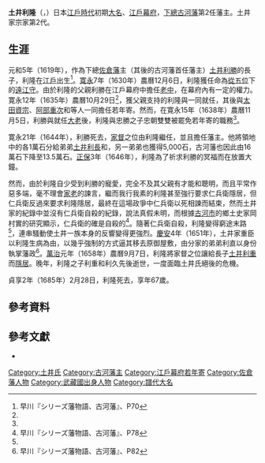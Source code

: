 {{Infobox officeholder 
| name= 土井利勝
| nationality=
| image= 
| caption=

| office=[[古河藩|古河藩]]藩主
| term_start= 1644年
| term_end= 1658年
| predecessor= [[土井利勝|土井利勝]]
| successor= [[土井利重|土井利重]]

| office1=[[江戶幕府|江戶幕府]]{{link-ja|若年寄|若年寄}}
| term_start1= 1635年
| term_end1= 1638年
| predecessor1= 
| successor1= 

| birth_date=1619年<br>（[[元和_(後水尾天皇)|元和]]5年）
| birth_place= 日本[[武藏國|武藏國]][[豐島郡_(武藏國)|豐島郡]][[江戶|江戶]]（現[[東京都|東京都]]內）
| death_date={{death date and age|1685|4|1|1619}}<br>（[[貞享|貞享]]2年2月28日）
| death_place= 
| module = {{日本武士|child=yes
|時代= [[江戶時代|江戶時代]]前期
|幼名= 松丸
|改名= 遠齋（法號）
|别名= 
|諡号= 
|神号= 
|戒名= 覺照院殿憲譽直到淨感大居士
|洗禮名= 
|墓所=[[東京都|東京都]][[府中市_(東京都)|府中市]]{{Link-ja|紅葉丘|紅葉丘}}的誓願寺<br>[[茨城縣|茨城縣]][[古河市|古河市]]大手町的{{Link-ja|正定寺 (古河市)|正定寺 (古河市)|正定寺}}
|朝廷官位= [[從五位|從五位]]下[[遠江國|遠江守]]
|幕府職位= 
|主君= 
|藩= [[下總國|下總]][[古河藩|古河藩]]主
|氏族= {{Link-ja|土井氏|土井氏}}
|父=[[土井利勝|土井利勝]]
|母=榮福院（駒井氏）
|養父= 
|養母= 
|弟= 土井勝政、[[土井利長|土井利長]]、{{Link-ja|土井利房|土井利房}}、{{Link-ja|土井利直|土井利直}}
|姐= {{Link-ja|生駒高俊|生駒高俊}}正室
|妹={{Link-ja|堀直次|堀直次}}正室、萬姬（[[松平賴重|松平賴重]]正室）、井上吉政室、{{Link-ja|那須資彌|那須資弥}}正室
|正室= 龜（[[松平信綱|松平信綱]]之女）
|側室= 清光院、法清院、圓光院
|子= [[土井利重|土井利重]]、[[土井利益|土井利益]]、{{Link-ja|土井利久|土井利久}}、土井利珍
|女= {{Link-ja|山口重貞|山口重貞}}正室、{{Link-ja|柴田勝門|柴田勝門}}繼室、{{Link-ja|金森近供|金森近供}}正室、土井利之室、光曜院（{{Link-ja|織田秀親|織田秀親}}正室）、{{Link-ja|土井利意|土井利意}}正室
|養子= 
|養女= 
 }}
}}
'''土井利隆'''（{{jpn|j=土井 利隆|hg=どい としたか|rm=Doi Toshitaka}}，{{bd|1619年||1685年|4月1日|catIdx=Doi Toshitaka}}）日本[[江戶時代|江戶時代]]初期[[大名_(稱謂)|大名]]、[[江戶幕府|江戶幕府]]{{Link-ja|若年寄|若年寄}}，[[下總國|下總]][[古河藩|古河藩]]第2任藩主。土井家宗家第2代。

== 生涯 ==
元和5年（1619年），作為下總[[佐倉藩|佐倉藩]]主（其後的古河藩首任藩主）[[土井利勝|土井利勝]]的長子，利隆在[[江戶|江戶]]出生<ref name="古河藩70">早川『シリーズ藩物語、古河藩』、P70</ref>。[[寛永|寛永]]7年（1630年）農曆12月6日，利隆獲任命為[[從五位|從五位]]下的[[遠江國|遠江守]]。由於利隆的父親利勝在江戶幕府中擔任[[老中|老中]]，在幕府內有一定的權力。寛永12年（1635年）農曆10月29日<ref name="古河藩70"/>，獲父親支持的利隆與{{Link-ja|酒井忠朝|酒井忠朝}}一同就任{{Link-ja|小姓組|小姓組|小姓組番頭}}，其後與[[太田資宗|太田資宗]]、[[阿部重次|阿部重次]]和{{Link-ja|三浦正次|三浦正次}}等人一同擔任若年寄。然而，在寛永15年（1638年）農曆11月5日，利勝與{{Link-ja|酒井忠勝 (若狹國小濱藩主)|酒井忠勝 (若狭国小浜藩主)|酒井忠勝}}就任[[大老_(日本古官職)|大老]]後，利隆與忠勝之子忠朝雙雙被罷免若年寄的職務<ref name="古河藩70"/>。

寛永21年（1644年），利勝死去，[[家督|家督]]之位由利隆繼任，並且擔任藩主。他將領地中的各1萬石分給弟弟[[土井利長|土井利長]]和{{Link-ja|土井利房|土井利房}}，另一弟弟{{Link-ja|土井利直|土井利直}}也獲得5,000石，古河藩也因此由16萬石下降至13.5萬石。[[正保|正保]]3年（1646年），利隆為了祈求利勝的冥福而在{{Link-ja|正定寺 (古河市)|正定寺 (古河市)|正定寺}}放置大鐘。

然而，由於利隆自少受到利勝的寵愛，完全不及其父親有才能和聰明，而且平常作惡多端，毫不理會[[家老|家老]]{{Link-ja|大野仁兵衛|大野仁兵衛}}的諫言，繼而我行我素的利隆甚至強行要求仁兵衛隱居，但仁兵衛反過來要求利隆隱居，最終在這場政爭中仁兵衛以死相諫而結束，然而土井家的紀錄中並沒有仁兵衛自殺的紀錄，說法真假未明，而根據[[古河市|古河市]]的鄉土史家岡村實的研究顯示，仁兵衛的確是自殺的<ref name="古河藩78">早川『シリーズ藩物語、古河藩』、P78</ref>。隨著仁兵衛自殺，利隆變得窮途末路<ref name="古河藩70"/>，連串騷動使土井一族本身的反響變得更強烈。[[慶安_(年號)|慶安]]4年（1651年），土井家重臣以利隆生病為由，以幾乎強制的方式逼其移去原御屋敷，由分家的弟弟利直以{{Link-ja|名代|名代}}身份執掌藩政<ref name="古河藩82">早川『シリーズ藩物語、古河藩』、P82</ref>。[[萬治|萬治]]元年（1658年）農曆9月7日，利隆將家督之位讓給長子[[土井利重|土井利重]]而[[隱居_(日本)|隱居]]。晚年，利隆之子利重和利久先後逝世，一度面臨土井氏絕後的危機。

貞享2年（1685年）2月28日，利隆死去，享年67歲。

== 參考資料 ==
{{reflist}}

== 參考文獻 ==
*{{ja icon}}{{cite book|script-title=ja:《シリーズ藩物語 古河藩》|isbn=978-4768471241 |publisher={{Link-ja|現代書館|現代書館}} |author=早川和見}}

{{古河藩主|土井家|2代|1644年 - 1658年}}

{{DEFAULTSORT:Doi Toshitaka}}
[[Category:土井氏|Category:土井氏]]
[[Category:古河藩主|Category:古河藩主]]
[[Category:江戶幕府若年寄|Category:江戶幕府若年寄]]
[[Category:佐倉藩人物|Category:佐倉藩人物]]
[[Category:武藏國出身人物|Category:武藏國出身人物]]
[[Category:譜代大名|Category:譜代大名]]